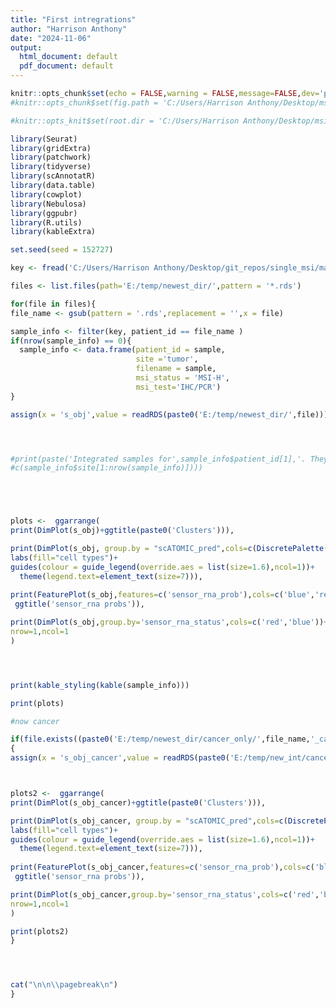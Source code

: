 ---
title: "First intregrations"
author: "Harrison Anthony"
date: "2024-11-06"
output:
  html_document: default
  pdf_document: default
---

```{r setup, include=FALSE}
knitr::opts_chunk$set(echo = FALSE,warning = FALSE,message=FALSE,dev='png',dpi=300)
#knitr::opts_chunk$set(fig.path = 'C:/Users/Harrison Anthony/Desktop/msi_benchmark_results/')

#knitr::opts_knit$set(root.dir = 'C:/Users/Harrison Anthony/Desktop/msi_benchmark_results/')
```



```{r libs-and-functions}
library(Seurat)
library(gridExtra)
library(patchwork)
library(tidyverse)
library(scAnnotatR)
library(data.table)
library(cowplot)
library(Nebulosa)
library(ggpubr)
library(R.utils)
library(kableExtra)

set.seed(seed = 152727)

```



```{r read-in-data,results='asis'}
key <- fread('C:/Users/Harrison Anthony/Desktop/git_repos/single_msi/manifests/final_key.tsv')

files <- list.files(path='E:/temp/newest_dir/',pattern = '*.rds')

for(file in files){
file_name <- gsub(pattern = '.rds',replacement = '',x = file)

sample_info <- filter(key, patient_id == file_name )
if(nrow(sample_info) == 0){
  sample_info <- data.frame(patient_id = sample,
                            site ='tumor',
                            filename = sample,
                            msi_status = 'MSI-H',
                            msi_test='IHC/PCR')
}

assign(x = 's_obj',value = readRDS(paste0('E:/temp/newest_dir/',file))) 




#print(paste('Integrated samples for',sample_info$patient_id[1],'. They are MSS, determined #by',sample_info$msi_test[1],'. This integration includes the following tissues: ',
#c(sample_info$site[1:nrow(sample_info)])))





plots <-  ggarrange(
print(DimPlot(s_obj)+ggtitle(paste0('Clusters'))),

print(DimPlot(s_obj, group.by = "scATOMIC_pred",cols=c(DiscretePalette(length(unique(s_obj$scATOMIC_pred)), palette = NULL, shuffle = FALSE))) + ggtitle("ATOMIC cells")+
labs(fill="cell types")+
guides(colour = guide_legend(override.aes = list(size=1.6),ncol=1))+ 
  theme(legend.text=element_text(size=7))),
        
print(FeaturePlot(s_obj,features=c('sensor_rna_prob'),cols=c('blue','red')) +
 ggtitle('sensor_rna probs')),

print(DimPlot(s_obj,group.by='sensor_rna_status',cols=c('red','blue'))+ggtitle(paste0('sensor_rna'))),
nrow=1,ncol=1
)




print(kable_styling(kable(sample_info)))

print(plots)

#now cancer

if(file.exists((paste0('E:/temp/newest_dir/cancer_only/',file_name,'_cancer.rds'))))
{
assign(x = 's_obj_cancer',value = readRDS(paste0('E:/temp/new_int/cancer_only/',file_name,'_cancer.rds'))) 



plots2 <-  ggarrange(
print(DimPlot(s_obj_cancer)+ggtitle(paste0('Clusters'))),

print(DimPlot(s_obj_cancer, group.by = "scATOMIC_pred",cols=c(DiscretePalette(length(unique(s_obj_cancer$scATOMIC_pred)), palette = NULL, shuffle = FALSE))) + ggtitle("ATOMIC cells")+
labs(fill="cell types")+
guides(colour = guide_legend(override.aes = list(size=1.6),ncol=1))+ 
  theme(legend.text=element_text(size=7))),
        
print(FeaturePlot(s_obj_cancer,features=c('sensor_rna_prob'),cols=c('blue','red')) +
 ggtitle('sensor_rna probs')),

print(DimPlot(s_obj_cancer,group.by='sensor_rna_status',cols=c('red','blue'))+ggtitle(paste0('sensor_rna'))),
nrow=1,ncol=1
)

print(plots2)
}




cat("\n\n\\pagebreak\n")
}


```

